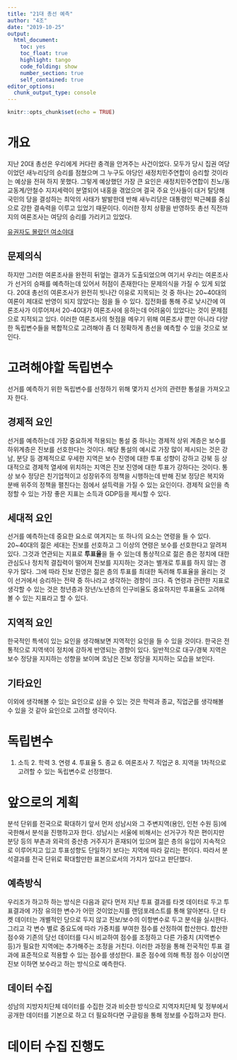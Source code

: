 ---
title: "21대 총선 예측"
author: "4조"
date: "2019-10-25"
output:
  html_document: 
    toc: yes
    toc_float: true
    highlight: tango
    code_folding: show
    number_section: true
    self_contained: true
editor_options: 
  chunk_output_type: console
---

```{r setup, include=FALSE}
knitr::opts_chunk$set(echo = TRUE)
```



# 개요
지난 20대 총선은 우리에게 커다란 충격을 안겨주는 사건이었다. 모두가 당시 집권 여당이었던 새누리당의 승리를 점쳤으며 그 누구도 야당인 새정치민주연합이 승리할 것이라는 예상을 전혀 하지 못했다. 그렇게 예상했던 가장 큰 요인은 새정치민주연합이 친노/동교동계/안철수 지지세력이 분열되어 내홍을 겪었으며 결국 주요 인사들이 대거 탈당해 국민의 당을 결성하는 최악의 사태가 발발한데 반해 새누리당은 대통령인 박근혜를 중심으로 강한 결속력을 이루고 있었기 때문이다. 이러한 정치 상황을 반영하듯 총선 직전까지의 여론조사는 여당의 승리를 가리키고 있었다.

[유권자도 몰랐던 여소야대](https://www.hankookilbo.com/News/Read/201604181130858275)

## 문제의식
하지만 그러한 여론조사을 완전히 뒤엎는 결과가 도출되었으며 여기서 우리는 여론조사가 선거의 승패를 예측하는데 있어서 허점이 존재한다는 문제의식을 가질 수 있게 되었다. 20대 총선의 여론조사가 완전히 빗나간 이유로 지목되는 것 중 하나는 20~40대의 여론이 제대로 반영이 되지 않았다는 점을 들 수 있다. 집전화를 통해 주로 낮시간에 여론조사가 이루어져서 20-40대가 여론조사에 응하는데 어려움이 있었다는 것이 문제점으로 지적되고 있다. 이러한 여론조사의 헛점을 메우기 위해 여론조사 뿐만 아니라 다양한 독립변수들을 복합적으로 고려해야 좀 더 정확하게 총선을 예측할 수 있을 것으로 보인다.







# 고려해야할 독립변수
선거를 예측하기 위한 독립변수를 선정하기 위해 몇가지 선거의 관련한 통설을 가져오고자 한다.

## 경제적 요인
선거를 예측하는데 가장 중요하게 적용되는 통설 중 하나는 경제적 상위 계층은 보수를 하위계층은 진보를 선호한다는 것이다. 해당 통설의 예시로 가장 많이 제시되는 것은 강남, 분당 등 경제적으로 우세한 지역은 보수 진영에 대한 투표 성향이 강하고 강북 등 상대적으로 경제적 열세에 위치하는 지역은 진보 진영에 대한 투표가 강하다는 것이다. 통상 보수 정당은 친기업적이고 성장위주의 정책을 시행하는데 반해 진보 정당은 복지와 분배 위주의 정책을 펼친다는 점에서 설득력을 가질 수 있는 요인이다. 경제적 요인을 측정할 수 있는 가장 좋은 지표는 소득과 GDP등을 제시할 수 있다.

## 세대적 요인
선거를 예측하는데 중요한 요소로 여겨지는 또 하나의 요소는 연령을 들 수 있다. 20~40대의 젊은 세대는 진보를 선호하고 그 이상의 연령은 보수를 선호한다고 알려져있다. 그것과 연관되는 지표로 **투표율**을 들 수 있는데 통상적으로 젊은 층은 정치에 대한 관심도나 정치적 결집력이 떨어져 진보를 지지하는 것과는 별개로 투표를 하지 않는 경우가 많다. 그에 따라 진보 진영은 젊은 층의 투표를 최대한 독려해 투표율을 올리는 것이 선거에서 승리하는 전략 중 하나라고 생각하는 경향이 크다. 즉 연령과 관련한 지표로 생각할 수 있는 것은 청년층과 장년/노년층의 인구비율도 중요하지만 투표율도 고려해볼 수 있는 지표라고 할 수 있다.

## 지역적 요인
한국적인 특색이 있는 요인을 생각해보면 지역적인 요인을 들 수 있을 것이다. 한국은 전통적으로 지역색이 정치에 강하게 반영되는 경향이 있다. 일반적으로 대구/경북 지역은 보수 정당을 지지하는 성향을 보이며 호남은 진보 정당을 지지하는 모습을 보인다.

## 기타요인
이외에 생각해볼 수 있는 요인으로 삼을 수 있는 것은 학력과 종교, 직업군를 생각해볼 수 있을 것 같아 요인으로 고려할 생각이다.






# 독립변수
1. 소득 2. 학력 3. 연령 4. 투표율 5. 종교 6. 여론조사 7. 직업군 8. 지역을 1차적으로 고려할 수 있는 독립변수로 선정했다.



# 앞으로의 계획
분석 단위를 전국으로 확대하기 앞서 먼저 성남시와 그 주변지역(용인, 인천 수원 등)에 국한해서 분석을 진행하고자 한다. 성남시는 서울에 비해서는 선거구가 작은 편이지만 분당 등의 부촌과 외곽의 중산층 거주지가 혼재되어 있으며 젊은 층의 유입이 지속적으로 이루어지고 있고 투표성향도 단일하기 보다는 지역에 따라 갈리는 편이다. 따라서 분석결과를 전국 단위로 확대할만한 표본으로서의 가치가 있다고 판단했다.


## 예측방식
우리조가 하고하 하는 방식은 다음과 같다
먼저 지난 투표 결과를 타겟 데이터로 두고 투표결과에 가장 유의한 변수가 어떤 것이었는지를 랜덤포레스트를 통해 알아본다. 단 타켓 데이터는 개별적인 당으로 두지 않고 진보/보수의 이항변수로 두고 분석을 실시한다. 그리고 각 변수 별로 중요도에 따라 가중치를 부여한 점수를 산정하여 합산한다. 합산한 점수와 기존의 당선 데이터를 다시 비교하여 점수를 조정하고 다른 가중치 (지역변수 등)가 필요한 지역에는 추가해주는 조정을 거친다. 이러한 과정을 통해 전국적인 투표 결과에 표준적으로 적용할 수 있는 점수를 생성한다. 표준 점수에 의해 특정 점수 이상이면 진보 이하면 보수라고 하는 방식으로 예측한다.


## 데이터 수집
성남의 지방자치단체 데이터를 수집한 것과 비슷한 방식으로 지역자치단체 및 정부에서 공개한 데이터를 기본으로 하고 더 필요하다면 구글링을 통해 정보를 수집하고자 한다. 




# 데이터 수집 진행도
